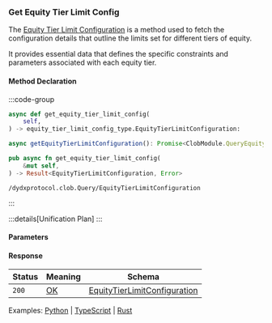 ### Get Equity Tier Limit Config

The [Equity Tier Limit Configuration] is a method used to fetch the configuration details that outline the limits set for different tiers of equity.

It provides essential data that defines the specific constraints and parameters associated with each equity tier.

[Equity Tier Limit Configuration]: /https://docs.rs/dydx-proto/0.2.0/x86_64-unknown-linux-gnu/dydx_proto/dydxprotocol/clob/struct.EquityTierLimitConfiguration.html

#### Method Declaration

:::code-group

```python [Python]
async def get_equity_tier_limit_config(
    self,
) -> equity_tier_limit_config_type.EquityTierLimitConfiguration:
```

```typescript [TypeScript]
async getEquityTierLimitConfiguration(): Promise<ClobModule.QueryEquityTierLimitConfigurationResponse>
```

```rust [Rust]
pub async fn get_equity_tier_limit_config(
    &mut self,
) -> Result<EquityTierLimitConfiguration, Error>
```

```url [API]
/dydxprotocol.clob.Query/EquityTierLimitConfiguration
```

:::

:::details[Unification Plan]
:::

#### Parameters

#### Response

| Status | Meaning     | Schema                         |
| ------ | ----------- | ------------------------------ |
| `200`  | [OK]        | [EquityTierLimitConfiguration] |

Examples: [Python] | [TypeScript] | [Rust]

[Python]: https://github.com/dydxprotocol/v4-clients/blob/3e8c7e1b960291b7ef273962d374d9934a5c4d33/v4-client-py-v2/examples/validator_get_example.py#L134
[TypeScript]: https://github.com/dydxprotocol/v4-clients/blob/3e8c7e1b960291b7ef273962d374d9934a5c4d33/v4-client-js/examples/validator_get_example.ts#L89
[Rust]: https://github.com/dydxprotocol/v4-clients/blob/3e8c7e1b960291b7ef273962d374d9934a5c4d33/v4-client-rs/client/examples/validator_get.rs#L89

[OK]: /types/ok
[EquityTierLimitConfiguration]: /types/equity_tier_limit_configuration
